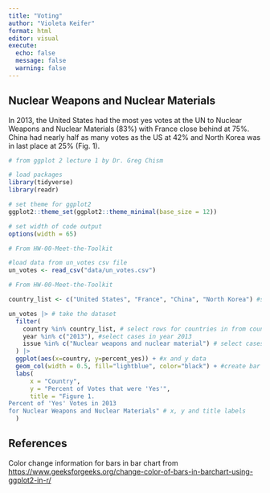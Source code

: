 ```yaml
---
title: "Voting"
author: "Violeta Keifer"
format: html
editor: visual
execute: 
  echo: false
  message: false
  warning: false
---
```


## Nuclear Weapons and Nuclear Materials

In 2013, the United States had the most yes votes at the UN to Nuclear Weapons and Nuclear Materials (83%) with France close behind at 75%. China had nearly half as many votes as the US at 42% and North Korea was in last place at 25% (Fig. 1).

```r

# from ggplot 2 lecture 1 by Dr. Greg Chism

# load packages
library(tidyverse)
library(readr)

# set theme for ggplot2
ggplot2::theme_set(ggplot2::theme_minimal(base_size = 12))

# set width of code output
options(width = 65)

```

```r
# From HW-00-Meet-the-Toolkit

#load data from un_votes csv file
un_votes <- read_csv("data/un_votes.csv")
```

```r
# From HW-00-Meet-the-Toolkit

country_list <- c("United States", "France", "China", "North Korea") #set list of countries

un_votes |> # take the dataset
  filter(
    country %in% country_list, # select rows for countries in from country_list
    year %in% c("2013"), #select cases in year 2013
    issue %in% c("Nuclear weapons and nuclear material") # select cases for nuclear weapons and nuclear material
  ) |> 
  ggplot(aes(x=country, y=percent_yes)) + #x and y data
  geom_col(width = 0.5, fill="lightblue", color="black") + #create bar chart and adjust width and color (adjust color from https://www.geeksforgeeks.org/change-color-of-bars-in-barchart-using-ggplot2-in-r/)
  labs(
      x = "Country",
      y = "Percent of Votes that were 'Yes'", 
      title = "Figure 1. 
Percent of 'Yes' Votes in 2013 
for Nuclear Weapons and Nuclear Materials" # x, y and title labels
  )
```

## References

Color change information for bars in bar chart from <https://www.geeksforgeeks.org/change-color-of-bars-in-barchart-using-ggplot2-in-r/>
